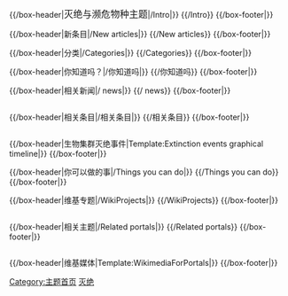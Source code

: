 <!-- This portal was created using subst:box portal skeleton  -->
{{browsebar}}

<div style="float:right; width:100%">

{{/box-header|<big>灭绝与濒危物种主题</big>|{{FULLPAGENAME}}/Intro|}}
{{{{FULLPAGENAME}}/Intro}}
{{/box-footer|}}

</div>

<div class="portal-column-left-wide"> <!-- Switch to one column on narrow screens -->
{{Random portal component|max=3|header=优质条目|subpage=特色条目|seed=1}}

{{/box-header|新条目|{{FULLPAGENAME}}/New articles|}}
{{{{FULLPAGENAME}}/New articles}}
{{/box-footer|}}

{{/box-header|分类|{{FULLPAGENAME}}/Categories|}}
{{{{FULLPAGENAME}}/Categories}}
{{/box-footer|}}

{{/box-header|你知道吗？|{{FULLPAGENAME}}/你知道吗|}}
{{{{FULLPAGENAME}}/你知道吗}}
{{/box-footer|}}
</div>

<div class="portal-column-right-narrow"> <!-- Switch to one column on narrow screens -->
{{Random portal component|max=3|header=优质图片|subpage=特色图片|seed=1}}

{{/box-header|相关新闻|{{FULLPAGENAME}}/{{PAGENAME}} news|}}
{{{{FULLPAGENAME}}/{{PAGENAME}} news}}
{{/box-footer|}}
</div>

<div style="float:right; width:100%">

{{/box-header|{{PAGENAME}}相关条目|{{FULLPAGENAME}}/{{PAGENAME}}相关条目|}}
{{{{FULLPAGENAME}}/{{PAGENAME}}相关条目}}
{{/box-footer|}}

</div>

<div style="float:right; width:100%">

{{/box-header|生物集群灭绝事件|Template:Extinction events graphical timeline|}}
{{Extinction events graphical timeline|noframe=noframe}}
{{/box-footer|}}

</div>

<div class="portal-column-left-wide"> <!-- Switch to one column on narrow screens -->

{{/box-header|你可以做的事|{{FULLPAGENAME}}/Things you can do|}}
{{{{FULLPAGENAME}}/Things you can do}}
{{/box-footer|}}
</div>

<div class="portal-column-right-narrow"> <!-- Switch to one column on narrow screens -->
{{/box-header|维基专题|{{FULLPAGENAME}}/WikiProjects|}}
{{{{FULLPAGENAME}}/WikiProjects}}
{{/box-footer|}}

</div>

<div style="float:right; width:100%">

{{/box-header|相关主题|{{FULLPAGENAME}}/Related portals|}}
{{{{FULLPAGENAME}}/Related portals}}
{{/box-footer|}}

</div>

<div style="float:right; width:100%">

{{/box-header|维基媒体|Template:WikimediaForPortals|}}
{{WikimediaForPortals}}
{{/box-footer|}}

{{portals}}

</div>

{{Purgepage}}
[[Category:主题首页|Category:主题首页]]
[[Category:灭绝|]]